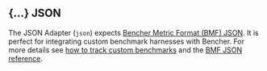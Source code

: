 
## \{...\} JSON

The JSON Adapter (`json`) expects [Bencher Metric Format (BMF) JSON][bmf].
It is perfect for integrating custom benchmark harnesses with Bencher.
For more details see [how to track custom benchmarks][custom benchmarks]
and the [BMF JSON reference][bmf].

<BencherMock />

[bmf]: /docs/reference/bencher-metric-format/
[bencher run]: /docs/explanation/bencher-run/#benchmark-command
[custom benchmarks]: /docs/how-to/track-custom-benchmarks/